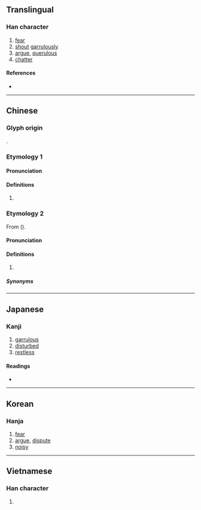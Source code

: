 {{also|哓}}
{{character info}}
==Translingual==

===Han character===
{{Han char|rn=30|rad=口|as=12|sn=15|four=64011|canj=RGGU|ids=⿰口堯}}

# [[fear]]
# [[shout]] [[garrulously]]
# [[argue]], [[querulous]]
# [[chatter]]

====References====
* {{Han ref|kx=0207.130|dkj=04259|dj=0430.110|hdz=10680.080|uh=5635|ud=22069|bh=E4F9|bd=58617}}

----

==Chinese==

===Glyph origin===
{{Han etym}}
{{Han compound|口|堯|c1=s|c2=p|t1=mouth|ls=psc}}.

===Etymology 1===
{{zh-forms|s=哓}}

====Pronunciation====
{{zh-pron
|m=xiāo
|c=hiu1
|h=pfs=
|md=
|mn=
|w=
|mc=y
|oc=y
|cat=
}}

====Definitions====
{{zh-hanzi}}

# {{rfdef|zh}}

===Etymology 2===
{{zh-forms|s=哓|alt=咻,曉}}
From {{ltc-l|休|to rest; to stop}} ({{zh-ref|Kwok and Kataoka, 2006}}).

====Pronunciation====
{{zh-pron
|c=hiu1
|cat=part
}}

====Definitions====
{{zh-hanzi}}

# {{lb|zh|Cantonese|archaic}} {{n-g|Perfective aspect particle.}}

=====Synonyms=====
{{zh-dial|了}}

----

==Japanese==

===Kanji===
{{ja-kanji|grade=|rs=口12}}

# [[garrulous]]
# [[disturbed]]
# [[restless]]

====Readings====
* {{ja-readings|on=[[きょう]] (kyou)|kun=[[おそれる]] (osoreru)}}

----

==Korean==

===Hanja===
{{ko-hanja|hangeul=효|rv=hyo|mr=hyo}}

# [[fear]]
# [[argue]], [[dispute]]
# [[noisy]]

----

==Vietnamese==

===Han character===
{{vi-hantu|[[nghêu]]|rs=口12}}

# {{rfdef|vi|sort=口12}}